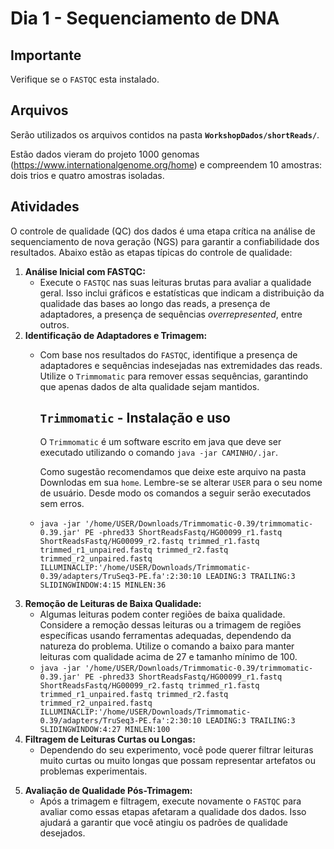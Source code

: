 # Dia 1 - Sequenciamento de DNA {.unnumbered}

::: callout-important
## Importante

Verifique se o `FASTQC` esta instalado.
:::

## Arquivos

Serão utilizados os arquivos contidos na pasta **`WorkshopDados/shortReads/`**.

Estão dados vieram do projeto 1000 genomas (<https://www.internationalgenome.org/home>) e compreendem 10 amostras: dois trios e quatro amostras isoladas.

## Atividades

O controle de qualidade (QC) dos dados é uma etapa crítica na análise de sequenciamento de nova geração (NGS) para garantir a confiabilidade dos resultados. Abaixo estão as etapas típicas do controle de qualidade:

1.  **Análise Inicial com FASTQC:**
    -   Execute o `FASTQC` nas suas leituras brutas para avaliar a qualidade geral. Isso inclui gráficos e estatísticas que indicam a distribuição da qualidade das bases ao longo das reads, a presença de adaptadores, a presença de sequências *overrepresented*, entre outros.
2.  **Identificação de Adaptadores e Trimagem:**
    -   Com base nos resultados do `FASTQC`, identifique a presença de adaptadores e sequências indesejadas nas extremidades das reads. Utilize o `Trimmomatic` para remover essas sequências, garantindo que apenas dados de alta qualidade sejam mantidos.

        ::: callout-important
        ## `Trimmomatic` - Instalação e uso

        O `Trimmomatic` é um software escrito em java que deve ser executado utilizando o comando `java -jar CAMINHO/.jar`.

        Como sugestão recomendamos que deixe este arquivo na pasta Downlodas em sua `home`. Lembre-se se alterar `USER` para o seu nome de usuário. Desde modo os comandos a seguir serão executados sem erros.
        :::

    -   `java -jar '/home/USER/Downloads/Trimmomatic-0.39/trimmomatic-0.39.jar' PE -phred33 ShortReadsFastq/HG00099_r1.fastq ShortReadsFastq/HG00099_r2.fastq trimmed_r1.fastq trimmed_r1_unpaired.fastq trimmed_r2.fastq trimmed_r2_unpaired.fastq ILLUMINACLIP:'/home/USER/Downloads/Trimmomatic-0.39/adapters/TruSeq3-PE.fa':2:30:10 LEADING:3 TRAILING:3 SLIDINGWINDOW:4:15 MINLEN:36`
3.  **Remoção de Leituras de Baixa Qualidade:**
    -   Algumas leituras podem conter regiões de baixa qualidade. Considere a remoção dessas leituras ou a trimagem de regiões específicas usando ferramentas adequadas, dependendo da natureza do problema. Utilize o comando a baixo para manter leituras com qualidade acima de 27 e tamanho mínimo de 100.
    -   `java -jar '/home/USER/Downloads/Trimmomatic-0.39/trimmomatic-0.39.jar' PE -phred33 ShortReadsFastq/HG00099_r1.fastq ShortReadsFastq/HG00099_r2.fastq trimmed_r1.fastq trimmed_r1_unpaired.fastq trimmed_r2.fastq trimmed_r2_unpaired.fastq ILLUMINACLIP:'/home/USER/Downloads/Trimmomatic-0.39/adapters/TruSeq3-PE.fa':2:30:10 LEADING:3 TRAILING:3 SLIDINGWINDOW:4:27 MINLEN:100`
4.  **Filtragem de Leituras Curtas ou Longas:**
    -   Dependendo do seu experimento, você pode querer filtrar leituras muito curtas ou muito longas que possam representar artefatos ou problemas experimentais.

<!-- 5. **Avaliação de Conteúdo Específico:** -->

<!--    - Se o seu experimento envolver amplo enriquecimento de regiões específicas (por exemplo, ChIP-seq), verifique a qualidade nessas regiões específicas para garantir que as leituras estejam enriquecidas onde você espera. -->

5.  **Avaliação de Qualidade Pós-Trimagem:**
    -   Após a trimagem e filtragem, execute novamente o `FASTQC` para avaliar como essas etapas afetaram a qualidade dos dados. Isso ajudará a garantir que você atingiu os padrões de qualidade desejados.

<!-- 6. **Estimativa de Diversidade e Contaminação:** -->

<!--    - Em alguns casos, pode ser útil estimar a diversidade da amostra e verificar a presença de contaminação. Ferramentas como FastQ Screen podem ser úteis nesse contexto. -->

<!-- 6.  **Relatório Final de Controle de Qualidade:** -->

<!--     -   Compile todos os resultados de QC em um relatório final que destaque os principais aspectos da qualidade dos dados. Isso é útil para comunicação interna, bem como para garantir a transparência na publicação de resultados. -->

<!-- Essas etapas são fundamentais para garantir que os dados utilizados nas análises subsequentes sejam de alta qualidade e que os resultados sejam mais confiáveis. Lembre-se de que os detalhes específicos podem variar com base no tipo de experimento e na plataforma de sequenciamento utilizada. -->
